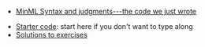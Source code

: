 * [[POPL Tutorial/MinML encoding| MinML Syntax and judgments---the code we just wrote]]

* [http://twelf.org/w/index.php?title=POPL_Tutorial/MinML_Starter&action=raw&ctype=text/css Starter code]: start here if you don't want to type along
* [[POPL Tutorial/MinML Answer|Solutions to exercises]]